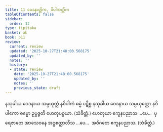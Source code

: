 ```yaml
---
title: 11 ဝေဒနာတ္တိက, ဝိပါကတ္တိက
tableOfContents: false
sidebar:
  order: 12
type: tipitaka
basket: ab
book: p11
review:
  current: review
  updated: '2025-10-27T21:48:00.568175'
  updated_by: ''
  notes: ''
  history:
  - state: review
    date: '2025-10-27T21:48:00.568175'
    updated_by: ''
    notes: ''
    previous_state: draft
---
```



<ReviewStatus review={frontmatter.review} showDetails={true} />

<HypothesisAnnotation frontmatter={frontmatter} />

<DynamicBreadcrumb />

<Division number="43" book="p11" e="ch" v="40" p="151">

<Paragraph number="103" book="p11">
နသုခါယ ဝေဒနာယ သမ္ပယုတ္တံ နဝိပါကံ ဓမ္မံ ပဋိစ္စ နသုခါယ ဝေဒနာယ သမ္ပယုတ္တော နဝိပါကော ဓမ္မော ဥပ္ပဇ္ဇတိ ဟေတုပစ္စယာ. (သံခိတ္တံ.)
</Paragraph>

<Paragraph number="104" book="p11">
ဟေတုယာ ဧကူနပညာသ …ပေ…  ပုရေဇာတေ အာသေဝနေ အဋ္ဌစတ္တာလီသ …ပေ…  အဝိဂတေ ဧကူနပညာသ. (သံခိတ္တံ.)
</Paragraph>
</Division>